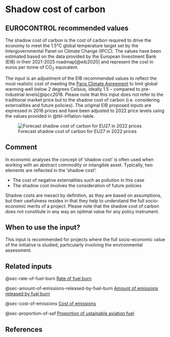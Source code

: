 # Shadow cost of carbon {#sec-shadow-cost-of-carbon}

## EUROCONTROL recommended values

The shadow cost of carbon is the cost of carbon required to drive the economy to
meet the 1.5°C global temperature target set by the Intergovernmental Panel on 
Climate Change (IPCC). The values have been estimated based on the data provided 
by the European Investment Bank (EIB) in their 2021-2025 roadmap[@eib2020] and represent
the cost in euros per tonne of CO~2~ equivalent.

The input is an adjustment of the EIB recommended values to reflect the most
realistic cost of meeting the [Paris Climate Agreement](https://unfccc.int/process-and-meetings/the-paris-agreement/the-paris-agreement) 
to limit global warming well below 2 degrees Celsius, ideally 1.5 – compared to pre-industrial levels[@ipcc2018. 
Please note that this input does not refer to the traditional market price but 
to the shadow cost of carbon (i.e. considering externalities and future policies).
The original EIB proposed inputs are expressed in 2016 prices  and have been 
adjusted to 2022 price levels using the values provided in @tbl-inflation-table.

![Forecast shadow cost of carbon for EU27 in 2022 prices](../figures/cost_of_carbon.png){#fig-cost-of-carbon}

## Comment

In economic analyses the concept of ‘shadow cost’ is often used when working with
an abstract commodity or intangible asset. Typically, two elements are reflected 
in the ‘shadow cost’:

* The cost of negative externalities such as pollution in this case
* The shadow cost involves the consideration of future policies

Shadow costs are inexact by definition, as they are based on assumptions, but 
their usefulness resides in that they help to understand the full socio-economic
merits of a project. Please note that the shadow cost of carbon does not 
constitute in any way an optimal value for any policy instrument.

## When to use the input?

This input is recommended for projects where the full socio-economic value of 
the initiative is studied, particularly involving the environmental assessment.

## Related inputs

@sec-rate-of-fuel-burn [Rate of fuel burn](#sec-rate-of-fuel-burn)

@sec-amount-of-emissions-released-by-fuel-burn [Amount of emissions released by fuel burn](#sec-amount-of-emissions-released-by-fuel-burn)

@sec-cost-of-emissions [Cost of emissions](#sec-cost-of-emissions)

@sec-proportion-of-saf [Proportion of ustainable aviation fuel](#sec-proportion-of-saf)

## References
